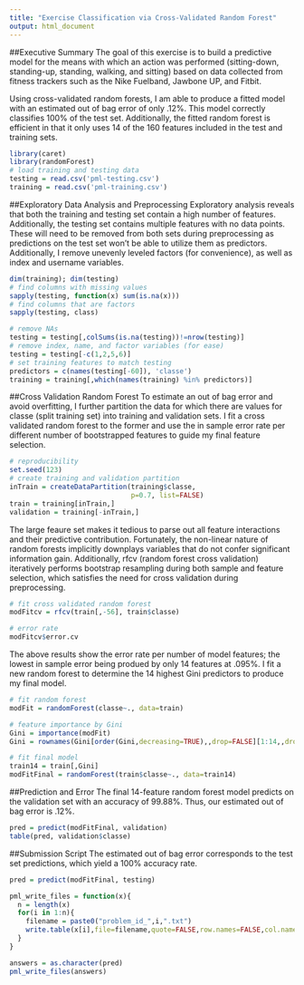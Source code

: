 ```yaml
---
title: "Exercise Classification via Cross-Validated Random Forest"
output: html_document
---
```


##Executive Summary
The goal of this exercise is to build a predictive model for the means with which an action was performed  (sitting-down, standing-up, standing, walking, and sitting) based on data collected from fitness trackers such as the Nike Fuelband, Jawbone UP, and Fitbit.

Using cross-validated random forests, I am able to produce a fitted model with an estimated out of bag error of only .12%. This model correctly classifies 100% of the test set. Additionally, the fitted random forest is efficient in that it only uses 14 of the 160 features included in the test and training sets.

```r
library(caret)
library(randomForest)
# load training and testing data
testing = read.csv('pml-testing.csv')
training = read.csv('pml-training.csv')
```


##Exploratory Data Analysis and Preprocessing
Exploratory analysis reveals that both the training and testing set contain a high number of features. Additionally, the testing set contains multiple features with no data points. These will need to be removed from both sets during preprocessing as predictions on the test set won't be able to utilize them as predictors. Additionally, I remove unevenly leveled factors (for convenience), as well as index and username variables.

```r
dim(training); dim(testing)
# find columns with missing values
sapply(testing, function(x) sum(is.na(x)))
# find columns that are factors
sapply(testing, class)

# remove NAs
testing = testing[,colSums(is.na(testing))!=nrow(testing)]
# remove index, name, and factor variables (for ease)
testing = testing[-c(1,2,5,6)]
# set training features to match testing
predictors = c(names(testing[-60]), 'classe')
training = training[,which(names(training) %in% predictors)]
```


##Cross Validation Random Forest
To estimate an out of bag error and avoid overfitting, I further partition the data for which there are values for classe (split training set) into training and validation sets. I fit a cross validated random forest to the former and use the in sample error rate per different number of bootstrapped features to guide my final feature selection.

```r
# reproducibility
set.seed(123)
# create training and validation partition
inTrain = createDataPartition(training$classe,
                              p=0.7, list=FALSE)
train = training[inTrain,]
validation = training[-inTrain,]
```

The large feaure set makes it tedious to parse out all feature interactions and their predictive contribution. Fortunately, the non-linear nature of random forests implicitly downplays variables that do not confer significant information gain. Additionally, rfcv (random forest cross validation) iteratively performs bootstrap resampling during both sample and feature selection, which satisfies the need for cross validation during preprocessing.

```r
# fit cross validated random forest
modFitcv = rfcv(train[,-56], train$classe)

# error rate
modFitcv$error.cv
```

The above results show the error rate per number of model features; the lowest in sample error being produed by only 14 features at .095%. I fit a new random forest to determine the 14 highest Gini predictors to produce my final model.

```r
# fit random forest
modFit = randomForest(classe~., data=train)

# feature importance by Gini
Gini = importance(modFit)
Gini = rownames(Gini[order(Gini,decreasing=TRUE),,drop=FALSE][1:14,,drop=FALSE])

# fit final model
train14 = train[,Gini]
modFitFinal = randomForest(train$classe~., data=train14)
```


##Prediction and Error
The final 14-feature random forest model predicts on the validation set with an accuracy of 99.88%. Thus, our estimated out of bag error is .12%.

```r
pred = predict(modFitFinal, validation)
table(pred, validation$classe)
```


##Submission Script
The estimated out of bag error corresponds to the test set predictions, which yield a 100% accuracy rate.

```r
pred = predict(modFitFinal, testing)

pml_write_files = function(x){
  n = length(x)
  for(i in 1:n){
    filename = paste0("problem_id_",i,".txt")
    write.table(x[i],file=filename,quote=FALSE,row.names=FALSE,col.names=FALSE)
  }
}

answers = as.character(pred)
pml_write_files(answers)
```
